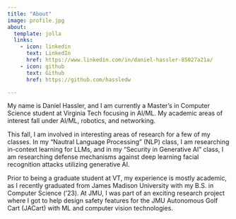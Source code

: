 ```yaml
---
title: "About"
image: profile.jpg
about:
  template: jolla
  links:
    - icon: linkedin
      text: LinkedIn
      href: https://www.linkedin.com/in/daniel-hassler-85027a21a/
    - icon: github
      text: Github
      href: https://github.com/hassledw

---
```


My name is Daniel Hassler, and I am currently a Master's in Computer Science student at Virginia Tech focusing in AI/ML. My academic areas of interest fall under AI/ML, robotics, and networking. 

This fall, I am involved in interesting areas of research for a few of my classes. In my "Nautral Language Processing" (NLP) class, I am researching in-context learning for LLMs, and in my "Security in Generative AI" class, I am researching defense mechanisms against deep learning facial recognition attacks utilizing generative AI.

Prior to being a graduate student at VT, my experience is mostly academic, as I recently graduated from James Madison University with my B.S. in Computer Science ('23). At JMU, I was part of an exciting research project where I got to help design safety features for the JMU Autonomous Golf Cart (JACart) with ML and computer vision technologies.
